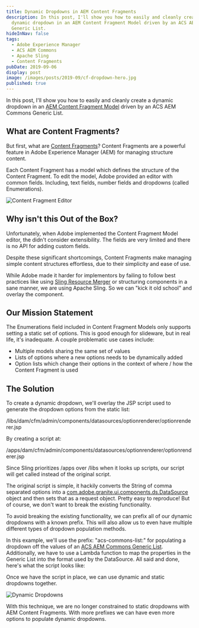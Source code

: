 ```yaml
---
title: Dynamic Dropdowns in AEM Content Fragments
description: In this post, I'll show you how to easily and cleanly create a
  dynamic dropdown in an AEM Content Fragment Model driven by an ACS AEM Commons
  Generic List.
hideInNav: false
tags:
  - Adobe Experience Manager
  - ACS AEM Commons
  - Apache Sling
  - Content Fragments
pubDate: 2019-09-06
display: post
image: /images/posts/2019-09/cf-dropdown-hero.jpg
published: true
---
```


  
In this post, I'll show you how to easily and cleanly create a dynamic dropdown in an [AEM Content Fragment Model](https://helpx.adobe.com/experience-manager/6-5/assets/using/content-fragments-models.html) driven by an ACS AEM Commons Generic List.  
  
## What are Content Fragments?

  
But first, what are [Content Fragments](https://helpx.adobe.com/experience-manager/6-5/assets/user-guide.html?topic=/experience-manager/6-5/assets/morehelp/content-fragments.ug.js)? Content Fragments are a powerful feature in Adobe Experience Manager (AEM) for managing structure content. 

Each Content Fragment has a model which defines the structure of the Content Fragment. To edit the model, Adobe provided an editor with common fields. Including, text fields, number fields and dropdowns (called Enumerations).  
  

![Content Fragment Editor](/images/posts/2019-09/CF-Editor.png)

  

## Why isn't this Out of the Box?

  
Unfortunately, when Adobe implemented the Content Fragment Model editor, the didn't consider extensibility. The fields are very limited and there is no API for adding custom fields. 

Despite these significant shortcomings, Content Fragments make managing simple content structures effortless, due to their simplicity and ease of use.   

While Adobe made it harder for implementors by failing to follow best practices like using [Sling Resource Merger](https://sling.apache.org/documentation/bundles/resource-merger.html) or structuring components in a sane manner, we are using Apache Sling. So we can "kick it old school" and overlay the component.  
  
## Our Mission Statement

  
The Enumerations field included in Content Fragment Models only supports setting a static set of options. This is good enough for slideware, but in real life, it's inadequate. A couple problematic use cases include:  
  
* Multiple models sharing the same set of values
* Lists of options where a new options needs to be dynamically added
* Option lists which change their options in the context of where / how the Content Fragment is used

## The Solution

  
To create a dynamic dropdown, we'll overlay the JSP script used to generate the dropdown options from the static list:

/libs/dam/cfm/admin/components/datasources/optionrenderer/optionrenderer.jsp

By creating a script at:

/apps/dam/cfm/admin/components/datasources/optionrenderer/optionrenderer.jsp

Since Sling prioritizes /apps over /libs when it looks up scripts, our script will get called instead of the original script. 

The original script is simple, it hackily converts the String of comma separated options into a [com.adobe.granite.ui.components.ds.DataSource](https://helpx.adobe.com/experience-manager/6-3/sites/developing/using/reference-materials/javadoc/com/adobe/granite/ui/components/ds/DataSource.html) object and then sets that as a request object. Pretty easy to reproduce! But of course, we don't want to break the existing functionality.

To avoid breaking the existing functionality, we can prefix all of our dynamic dropdowns with a known prefix. This will also allow us to even have multiple different types of dropdown population methods. 

In this example, we'll use the prefix: "acs-commons-list:" for populating a dropdown off the values of an [ACS AEM Commons Generic List](https://adobe-consulting-services.github.io/acs-aem-commons/features/generic-lists/index.html). Additionally, we have to use a Lambda function to map the properties in the Generic List into the format used by the DataSource. All said and done, here's what the script looks like:  
  

  
Once we have the script in place, we can use dynamic and static dropdowns together.   
  

![Dynamic Dropdowns](/images/posts/2019-09/Dynamic-Dropdown.gif)

  
With this technique, we are no longer constrained to static dropdowns with AEM Content Fragments. With more prefixes we can have even more options to populate dynamic dropdowns.  
  
